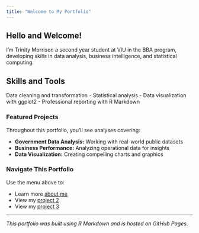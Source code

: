 ```yaml
---
title: "Welcome to My Portfolio"
---
```


## Hello and Welcome!

I'm Trinity Morrison a second year student at VIU in the BBA program, developing skills in data analysis, business intelligence, and statistical computing.

## Skills and Tools
Data cleaning and transformation
- Statistical analysis
- Data visualization with ggplot2
- Professional reporting with R Markdown

### Featured Projects

Throughout this portfolio, you'll see analyses covering:

- **Government Data Analysis:** Working with real-world public datasets
- **Business Performance:** Analyzing operational data for insights
- **Data Visualization:** Creating compelling charts and graphics

### Navigate This Portfolio

Use the menu above to:

- Learn more [about me](about.html)
- View my [project 2](project2.html)
- View my [project 3](project3.html)

---

*This portfolio was built using R Markdown and is hosted on GitHub Pages.*
